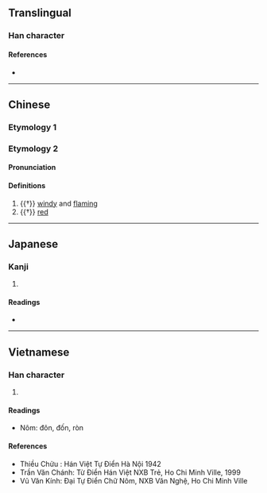 {{also|燉}}
{{character info/new}}
==Translingual==

===Han character===
{{Han char|rn=86|rad=火|as=04|sn=8|four=95817|canj=FPU|ids=⿰火屯}}

====References====
* {{Han ref|kx=0667.210|dkj=18919|dj=1076.290|hdz=32191.120|uh=7096|ud=28822|bh=CD57|bd=52567}}

----

==Chinese==

===Etymology 1===
{{zh-see|燉||to stew}}

===Etymology 2===
{{zh-forms}}

====Pronunciation====
{{zh-pron
|m=tún
|w=2then
|cat=a
}}

====Definitions====
{{zh-hanzi}}

# {{†}} [[windy]] and [[flaming]]
# {{†}} [[red]]

----

==Japanese==

===Kanji===
{{ja-kanji|grade=|rs=火04}}

# {{defn|lang=ja|sort=火04}}

====Readings====
* {{ja-readings
|goon=どん
|kanon=とん
|kun=
}}

----

==Vietnamese==

===Han character===
{{vi-hantu|đôn, đốn|rs=火04}}

# {{defn|lang=vi|sort=火04}}

====Readings====
* Nôm: đôn, đốn, ròn

====References====
* Thiều Chửu : Hán Việt Tự Điển Hà Nội 1942
* Trần Văn Chánh: Từ Điển Hán Việt NXB Trẻ, Ho Chi Minh Ville, 1999
* Vũ Văn Kính: Đại Tự Điển Chữ Nôm, NXB Văn Nghệ, Ho Chi Minh Ville